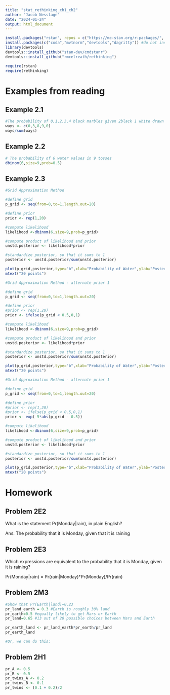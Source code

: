 ```yaml
---
title: "stat_rethinking_ch1_ch2"
author: "Jacob Nesslage"
date: "2024-01-24"
output: html_document
---
```


```r
install.packages("rstan", repos = c("https://mc-stan.org/r-packages/", getOption("repos")))
install.packages(c("coda","mvtnorm","devtools","dagritty")) #do not install packages requiring compilation if asked at this step
library(devtools)
devtools::install_github("stan-dev/cmdstanr")
devtools::install_github("rmcelreath/rethinking")
```

```r
require(rstan)
require(rethinking)
```
# Examples from reading

## Example 2.1
```r
#The probability of 0,1,2,3,4 black marbles given 2black 1 white drawn with replacement
ways <- c(0,3,8,9,0)
ways/sum(ways)
```

## Example 2.2
```r
# The probability of 6 water values in 9 tosses
dbinom(6,size=9,prob=0.5)
```

## Example 2.3
```r
#Grid Approximation Method

#define grid
p_grid <- seq(from=0,to=1,length.out=20)

#define prior
prior <- rep(1,20)

#compute likelihood
likelihood <-dbinom(6,size=9,prob=p_grid)

#compute product of likelihood and prior
unstd.posterior <- likelihood*prior

#standardize posterior, so that it sums to 1
posterior <- unstd.posterior/sum(unstd.posterior)
```

```r
plot(p_grid,posterior,type="b",xlab="Probability of Water",ylab="Posterior Probability")
mtext("20 points")
```

```r
#Grid Approximation Method - alternate prior 1

#define grid
p_grid <- seq(from=0,to=1,length.out=20)

#define prior
#prior <- rep(1,20)
prior <- ifelse(p_grid < 0.5,0,1)

#compute likelihood
likelihood <-dbinom(6,size=9,prob=p_grid)

#compute product of likelihood and prior
unstd.posterior <- likelihood*prior

#standardize posterior, so that it sums to 1
posterior <- unstd.posterior/sum(unstd.posterior)

plot(p_grid,posterior,type="b",xlab="Probability of Water",ylab="Posterior Probability")
mtext("20 points")
```

```r
#Grid Approximation Method - alternate prior 1

#define grid
p_grid <- seq(from=0,to=1,length.out=20)

#define prior
#prior <- rep(1,20)
#prior <- ifelse(p_grid < 0.5,0,1)
prior <- exp(-5*abs(p_grid - 0.5))

#compute likelihood
likelihood <-dbinom(6,size=9,prob=p_grid)

#compute product of likelihood and prior
unstd.posterior <- likelihood*prior

#standardize posterior, so that it sums to 1
posterior <- unstd.posterior/sum(unstd.posterior)

plot(p_grid,posterior,type="b",xlab="Probability of Water",ylab="Posterior Probability")
mtext("20 points")
```


# Homework

## Problem 2E2

What is the statement Pr(Monday|rain), in plain English?

Ans: The probability that it is Monday, given that it is raining

## Problem 2E3

Which expressions are equivalent to the probability that it is Monday, given it is raining?

Pr(Monday|rain) = Pr(rain|Monday)*Pr(Monday)/Pr(rain)

## Problem 2M3

```r
#Show that Pr(Earth|land)=0.23
pr_land_earth = 0.3 #Earth is roughly 30% land
pr_earth=0.5 #equally likely to get Mars or Earth
pr_land=0.65 #13 out of 20 possible choices between Mars and Earth

pr_earth_land <- pr_land_earth*pr_earth/pr_land
pr_earth_land

#Or, we can do this:

```

## Problem 2H1

```r
pr_A <- 0.5
pr_B <- 0.5
pr_twins_A <- 0.2
pr_twins_B <- 0.1
pr_twins <- (0.1 + 0.2)/2
```

